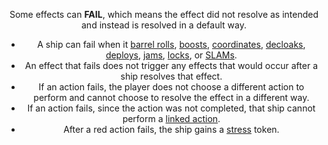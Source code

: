 <Header version="1.4.4" title="FAIL" />

Some effects can **FAIL**, which means the effect did not resolve as intended and
instead is resolved in a default way.

- A ship can fail when it [barrel rolls](/article/Barrel_Roll), [boosts](/article/Boost), [coordinates](/article/Coordinate), [decloaks](/article/Cloak), [deploys](/article/Deploy),
  [jams](/article/Jam), [locks](/article/Lock), or [SLAMs](/article/SLAM).
- An effect that fails does not trigger any effects that would occur after a
  ship resolves that effect.
- If an action fails, the player does not choose a different action to perform
  and cannot choose to resolve the effect in a different way.
- If an action fails, since the action was not completed, that ship cannot
  perform a [linked action](/article/Linked_Action).
- After a red action fails, the ship gains a [stress](/article/Stress) token.
